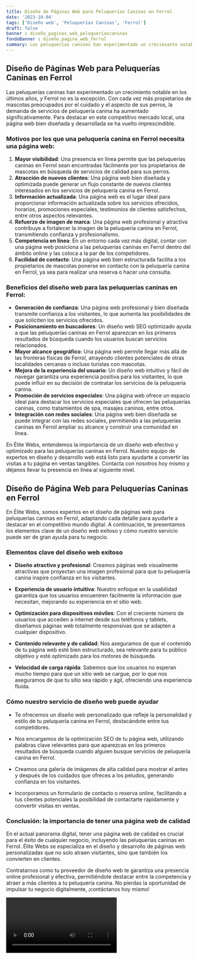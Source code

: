 ```yaml
---
title: Diseño de Páginas Web para Peluquerías Caninas en Ferrol
date: '2023-10-04'
tags: ['Diseño web', 'Peluquerías Caninas', 'Ferrol']
draft: false
banner : diseño_paginas_web_peluqueríascaninas
fondoBanner : diseño_pagina_web_ferrol
summary: Las peluquerías caninas han experimentado un crecimiento notable en los últimos años, y Ferrol no es la excepción. Con cada vez más propietarios de mascotas preocupados por el cuidado y el aspecto de sus perros, la demanda de servicios de peluquería canina ha aumentado significativamente. Para destacar en este competitivo mercado local, una página web bien diseñada y desarrollada se ha vuelto imprescindible. 
---
```


## Diseño de Páginas Web para Peluquerías Caninas en Ferrol

Las peluquerías caninas han experimentado un crecimiento notable en los últimos años, y Ferrol no es la excepción. Con cada vez más propietarios de mascotas preocupados por el cuidado y el aspecto de sus perros, la demanda de servicios de peluquería canina ha aumentado significativamente. Para destacar en este competitivo mercado local, una página web bien diseñada y desarrollada se ha vuelto imprescindible. 

### Motivos por los que una peluquería canina en Ferrol necesita una página web:

1. **Mayor visibilidad**: Una presencia en línea permite que las peluquerías caninas en Ferrol sean encontradas fácilmente por los propietarios de mascotas en búsqueda de servicios de calidad para sus perros.
2. **Atracción de nuevos clientes**: Una página web bien diseñada y optimizada puede generar un flujo constante de nuevos clientes interesados en los servicios de peluquería canina en Ferrol.
3. **Información actualizada**: Una página web es el lugar ideal para proporcionar información actualizada sobre los servicios ofrecidos, horarios, promociones especiales, testimonios de clientes satisfechos, entre otros aspectos relevantes.
4. **Refuerzo de imagen de marca**: Una página web profesional y atractiva contribuye a fortalecer la imagen de la peluquería canina en Ferrol, transmitiendo confianza y profesionalismo.
5. **Competencia en línea**: En un entorno cada vez más digital, contar con una página web posiciona a las peluquerías caninas en Ferrol dentro del ámbito online y las coloca a la par de los competidores.
6. **Facilidad de contacto**: Una página web bien estructurada facilita a los propietarios de mascotas ponerse en contacto con la peluquería canina en Ferrol, ya sea para realizar una reserva o hacer una consulta.

### Beneficios del diseño web para las peluquerías caninas en Ferrol:

- **Generación de confianza**: Una página web profesional y bien diseñada transmite confianza a los visitantes, lo que aumenta las posibilidades de que soliciten los servicios ofrecidos.
- **Posicionamiento en buscadores**: Un diseño web SEO optimizado ayuda a que las peluquerías caninas en Ferrol aparezcan en los primeros resultados de búsqueda cuando los usuarios buscan servicios relacionados.
- **Mayor alcance geográfico**: Una página web permite llegar más allá de las fronteras físicas de Ferrol, atrayendo clientes potenciales de otras localidades cercanas o incluso turistas con mascotas.
- **Mejora de la experiencia del usuario**: Un diseño web intuitivo y fácil de navegar garantiza una experiencia positiva para los visitantes, lo que puede influir en su decisión de contratar los servicios de la peluquería canina.
- **Promoción de servicios especiales**: Una página web ofrece un espacio ideal para destacar los servicios especiales que ofrecen las peluquerías caninas, como tratamientos de spa, masajes caninos, entre otros.
- **Integración con redes sociales**: Una página web bien diseñada se puede integrar con las redes sociales, permitiendo a las peluquerías caninas en Ferrol ampliar su alcance y construir una comunidad en línea.

En Élite Webs, entendemos la importancia de un diseño web efectivo y optimizado para las peluquerías caninas en Ferrol. Nuestro equipo de expertos en diseño y desarrollo web está listo para ayudarte a convertir las visitas a tu página en ventas tangibles. Contacta con nosotros hoy mismo y déjanos llevar tu presencia en línea al siguiente nivel.

<GifSeo />

<Cta />

## Diseño de Página Web para Peluquerías Caninas en Ferrol

En Élite Webs, somos expertos en el diseño de páginas web para peluquerías caninas en Ferrol, adaptando cada detalle para ayudarte a destacar en el competitivo mundo digital. A continuación, te presentamos los elementos clave de un diseño web exitoso y cómo nuestro servicio puede ser de gran ayuda para tu negocio.

### Elementos clave del diseño web exitoso

- **Diseño atractivo y profesional**: Creamos páginas web visualmente atractivas que proyectan una imagen profesional para que tu peluquería canina inspire confianza en los visitantes.

- **Experiencia de usuario intuitiva**: Nuestro enfoque en la usabilidad garantiza que los usuarios encuentren fácilmente la información que necesitan, mejorando su experiencia en el sitio web.

- **Optimización para dispositivos móviles**: Con el creciente número de usuarios que acceden a internet desde sus teléfonos y tablets, diseñamos páginas web totalmente responsivas que se adapten a cualquier dispositivo.

- **Contenido relevante y de calidad**: Nos aseguramos de que el contenido de tu página web esté bien estructurado, sea relevante para tu público objetivo y esté optimizado para los motores de búsqueda.

- **Velocidad de carga rápida**: Sabemos que los usuarios no esperan mucho tiempo para que un sitio web se cargue, por lo que nos aseguramos de que tu sitio sea rápido y ágil, ofreciendo una experiencia fluida.

### Cómo nuestro servicio de diseño web puede ayudar

- Te ofrecemos un diseño web personalizado que refleje la personalidad y estilo de tu peluquería canina en Ferrol, destacándote entre tus competidores.

- Nos encargamos de la optimización SEO de tu página web, utilizando palabras clave relevantes para que aparezcas en los primeros resultados de búsqueda cuando alguien busque servicios de peluquería canina en Ferrol.

- Creamos una galería de imágenes de alta calidad para mostrar el antes y después de los cuidados que ofreces a los peludos, generando confianza en los visitantes.

- Incorporamos un formulario de contacto o reserva online, facilitando a tus clientes potenciales la posibilidad de contactarte rápidamente y convertir visitas en ventas.

### Conclusión: la importancia de tener una página web de calidad

En el actual panorama digital, tener una página web de calidad es crucial para el éxito de cualquier negocio, incluyendo las peluquerías caninas en Ferrol. Élite Webs se especializa en el diseño y desarrollo de páginas web personalizadas que no solo atraen visitantes, sino que también los convierten en clientes.

Contratarnos como tu proveedor de diseño web te garantiza una presencia online profesional y efectiva, permitiéndote destacar entre la competencia y atraer a más clientes a tu peluquería canina. No pierdas la oportunidad de impulsar tu negocio digitalmente, ¡contáctanos hoy mismo!

<Video />

<CtaBot job='Peluquerías Caninas' city='Ferrol'/>

<Gmaps query='Ferrol+españa+maps' />